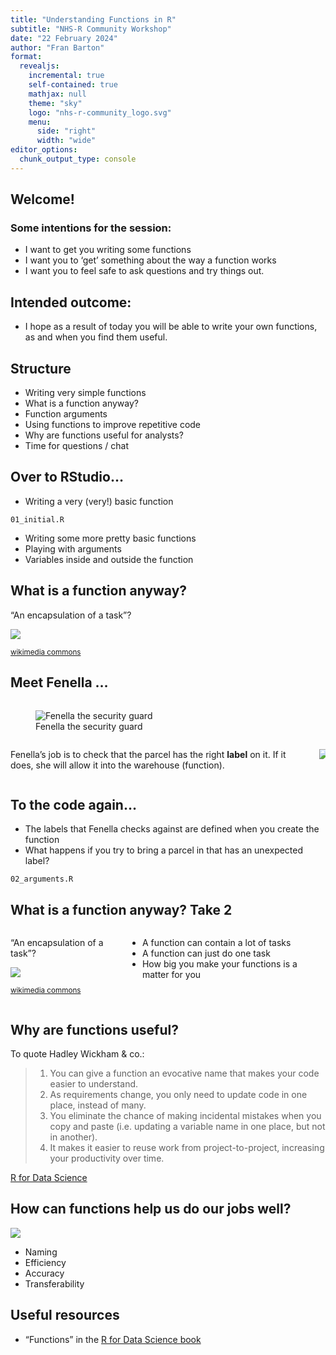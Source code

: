 ```yaml
---
title: "Understanding Functions in R"
subtitle: "NHS-R Community Workshop"
date: "22 February 2024"
author: "Fran Barton"
format:
  revealjs:
    incremental: true
    self-contained: true
    mathjax: null
    theme: "sky"
    logo: "nhs-r-community_logo.svg"
    menu:
      side: "right"
      width: "wide"
editor_options: 
  chunk_output_type: console
---
```



## Welcome!


### Some intentions for the session:

* I want to get you writing some functions
* I want you to 'get' something about the way a function works
* I want you to feel safe to ask questions and try things out.

## Intended outcome: {.center}

* I hope as a result of today you will be able to write your own
functions, as and when you find them useful.

## Structure

* Writing very simple functions
* What is a function anyway?
* Function arguments
* Using functions to improve repetitive code
* Why are functions useful for analysts?
* Time for questions / chat


## Over to RStudio...

::: {.nonincremental}
* Writing a very (very!) basic function
:::

:::{.callout-note title="R code"}
`01_initial.R`
:::

* Writing some more pretty basic functions
* Playing with arguments
* Variables inside and outside the function

## What is a function anyway?

"An encapsulation of a task"?

![](img/capsule.jpg){fig-alt="An Orion space capsule shown orbiting Earth"}

<small>
[wikimedia commons](https://upload.wikimedia.org/wikipedia/commons/thumb/8/80/Orion_with_ATV_SM.jpg/1200px-Orion_with_ATV_SM.jpg)
</small>

## Meet Fenella ...

::::{.columns}
:::{.column}
![Fenella the security guard](img/guard.jpg){fig-alt="A security guard looking stern" }
:::
::::

::::{.columns .fragment}
:::{.column}
Fenella's job is to check that the parcel has the right **label** on it.
If it does, she will allow it into the warehouse (function).
:::

:::{.column}
![](img/parcel.jpg){fig-alt="A humble parcel"}
:::
::::


## To the code again...

* The labels that Fenella checks against are defined when you create the function
* What happens if you try to bring a parcel in that has an unexpected label?

::::{.fragment}
:::{.callout-note title="R code"}
`02_arguments.R`
:::
::::

## What is a function anyway? Take 2

::::{.columns}
:::{.column}
"An encapsulation of a task"?

![](img/capsule.jpg){fig-alt="An Orion space capsule shown orbiting Earth"}

<small>
[wikimedia commons](https://upload.wikimedia.org/wikipedia/commons/thumb/8/80/Orion_with_ATV_SM.jpg/1200px-Orion_with_ATV_SM.jpg)
</small>

:::

:::{.column .fragment}

* A function can contain a lot of tasks
* A function can just do one task
* How big you make your functions is a matter for you

:::
::::

## Why are functions useful?

To quote Hadley Wickham & co.:

:::{.callout-tip title="R for Data Science, Functions section"}
<blockquote>
1. You can give a function an evocative name that makes your code easier to understand.
2. As requirements change, you only need to update code in one place, instead of many.
3. You eliminate the chance of making incidental mistakes when you copy and paste (i.e. updating a variable name in one place, but not in another).
4. It makes it easier to reuse work from project-to-project, increasing your productivity over time.
</blockquote>
:::

:::{.fragment}
[R for Data Science](https://r4ds.hadley.nz/functions){preview-link="true"}
:::



## How can functions help us do our jobs well?

![](img/r4ds_quote.png)

:::{.fragment}
* Naming
* Efficiency
* Accuracy
* Transferability
:::

## Useful resources

* "Functions" in the [R for Data Science book](https://r4ds.hadley.nz/functions)
